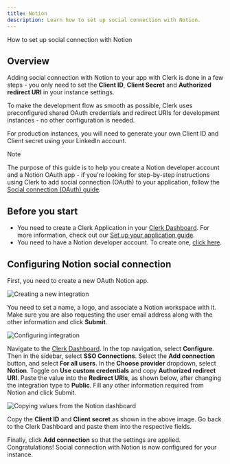 ```yaml
---
title: Notion
description: Learn how to set up social connection with Notion.
---
```


How to set up social connection with Notion

## Overview

Adding social connection with Notion to your app with Clerk is done in a few steps - you only need to set the **Client ID**, **Client Secret** and **Authorized redirect URI** in your instance settings.

To make the development flow as smooth as possible, Clerk uses preconfigured shared OAuth credentials and redirect URIs for development instances - no other configuration is needed.

For production instances, you will need to generate your own Client ID and Client secret using your LinkedIn account.

> [!NOTE]
> The purpose of this guide is to help you create a Notion developer account and a Notion OAuth app - if you're looking for step-by-step instructions using Clerk to add social connection (OAuth) to your application, follow the [Social connection (OAuth) guide](/docs/authentication/social-connections/oauth).

## Before you start

- You need to create a Clerk Application in your [Clerk Dashboard](https://dashboard.clerk.com/). For more information, check out our [Set up your application guide](/docs/quickstarts/setup-clerk).
- You need to have a Notion developer account. To create one, [click here](https://developers.notion.com/).

## Configuring Notion social connection

First, you need to create a new OAuth Notion app.

![Creating a new integration](/docs/images/authentication-providers/notion/creating-a-new-integration.jpg)

You need to set a name, a logo, and associate a Notion workspace with it. Make sure you are also requesting the user email address along with the other information and click **Submit**.

![Configuring integration](/docs/images/authentication-providers/notion/configuring-integration.jpg)

Navigate to the [Clerk Dashboard](https://dashboard.clerk.com/last-active?path=user-authentication/sso-connections). In the top navigation, select **Configure**. Then in the sidebar, select **SSO Connections**. Select the **Add connection** button, and select **For all users**. In the **Choose provider** dropdown, select **Notion**. Toggle on **Use custom credentials** and copy **Authorized redirect URI**. Paste the value into the **Redirect URIs**, as shown below, after changing the integration type to **Public**. Fill any other information required from Notion and click Submit.

![Copying values from the Notion dashboard](/docs/images/authentication-providers/notion/copying-values-from-notion-dashboard.jpg)

Copy the **Client ID** and **Client secret** as shown in the above image. Go back to the Clerk Dashboard and paste them into the respective fields.

Finally, click **Add connection** so that the settings are applied. Congratulations! Social connection with Notion is now configured for your instance.
